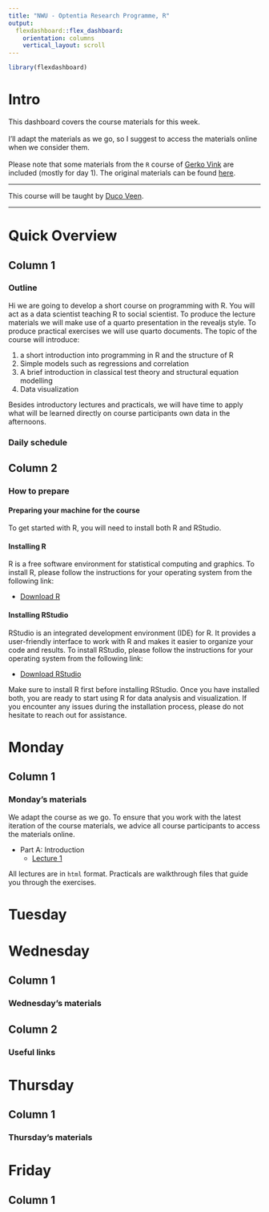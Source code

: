 ```yaml
---
title: "NWU - Optentia Research Programme, R"
output: 
  flexdashboard::flex_dashboard:
    orientation: columns
    vertical_layout: scroll
---
```


```r
library(flexdashboard)
```

<!-- https://chat.openai.com/chat/dd967c72-a49c-4f21-ab54-2e20284b6ab0 -->

# Intro {.sidebar}

This dashboard covers the course materials for this week. 
<br> <br>
I'll adapt the materials as we go, so I suggest to access the materials online when we consider them. 
<br> <br>
Please note that some materials from the `R` course of [Gerko Vink](https://www.gerkovink.com) are included (mostly for day 1). The original materials can be found [here](https://github.com/gerkovink/R).

---

This course will be taught by [Duco Veen](https://www.ducoveen.com/). <br>

---
# Quick Overview

## Column 1

### Outline

Hi we are going to develop a short course on programming with R. You will act as a data scientist teaching R to social scientist. To produce the lecture materials we will make use of a quarto presentation in the revealjs style. To produce practical exercises we will use quarto documents. The topic of the course will introduce:

1)	a short introduction into programming in R and the structure of R
2)	Simple models such as regressions and correlation
3)	A brief introduction in classical test theory and structural equation modelling 
4)	Data visualization

Besides introductory lectures and practicals, we will have time to apply what will be learned directly on course participants own data in the afternoons. 

### Daily schedule 

<!-- | When?  |      | What?      | -->
<!-- |:--------|:-------|:-------------| -->
<!-- | 09.00 | 09.30  | Lecture | -->
<!-- | 09:30 | 10.15  | Practical | -->
<!-- | 10.15 | 10.45  | Discussion | -->
<!-- |       | **break** |            | -->
<!-- | 11.00 | 11.45  | Lecture | -->
<!-- | 11:45 | 12.30  | Practical | -->
<!-- | 14:00 | 14.30  | Discussion | -->
<!-- | 14:30 | 15:30 | Lecture | -->
<!-- |       | **break** |            | -->
<!-- | 15:45 | 16.30  | Practical | -->
<!-- | 16:30 | 17:00  | Discussion | -->



## Column 2

### How to prepare

#### Preparing your machine for the course

To get started with R, you will need to install both R and RStudio. 

#### Installing R

R is a free software environment for statistical computing and graphics. To install R, please follow the instructions for your operating system from the following link:

- [Download R](https://cran.r-project.org/)

#### Installing RStudio

RStudio is an integrated development environment (IDE) for R. It provides a user-friendly interface to work with R and makes it easier to organize your code and results. To install RStudio, please follow the instructions for your operating system from the following link:

- [Download RStudio](https://rstudio.com/products/rstudio/download/)

Make sure to install R first before installing RStudio. Once you have installed both, you are ready to start using R for data analysis and visualization. If you encounter any issues during the installation process, please do not hesitate to reach out for assistance.




# Monday

## Column 1

### Monday's materials
We adapt the course as we go. To ensure that you work with the latest iteration of the course materials, we advice all course participants to access the materials online.

- Part A: Introduction
    - [Lecture 1](content/day01/lecture_01.html)
    
    <!-- - [Lecture A Handout](Contents/Material/Part A - Introduction/Lecture_A_handout.html) -->
    <!-- - [Practical A](Contents/Material/Part A - Introduction/Practical_A_walkthrough.html) -->
    <!-- - [`notebook.R`](Contents/Material/Part A - Introduction/notebook.R) -->
    <!-- - [`markdown.Rmd`](Contents/Material/Part A - Introduction/markdown.Rmd) -->
    <!-- - [Install R on UU laptop](https://gist.github.com/vankesteren/f2e198aa5ab4f6262b21a3d13bbea0b5) -->


All lectures are in `html` format. Practicals are walkthrough files that guide you through the exercises. 

<!-- `Impractical` files contain the exercises, without walkthrough, explanations and solutions. -->



# Tuesday


# Wednesday

## Column 1

### Wednesday's materials


## Column 2

### Useful links




# Thursday

## Column 1

### Thursday's materials
 

# Friday

## Column 1

